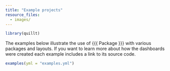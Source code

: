 ```yaml
---
title: "Example projects"
resource_files:
  - images/
---
```


```r
library(quillt)
```


The examples below illustrate the use of {{{ Package }}} with various packages and layouts. If you want to learn more about how the dashboards were created each example includes a link to its source code. 


```r
examples(yml = "examples.yml")
```

